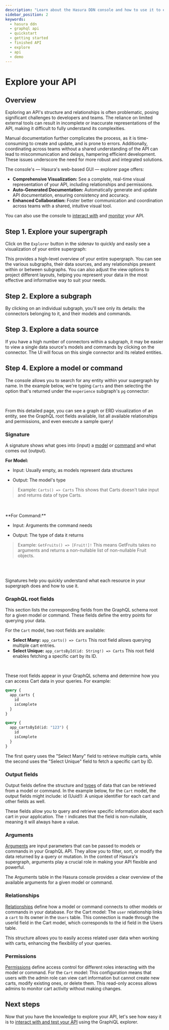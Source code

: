 ```yaml
---
description: "Learn about the Hasura DDN console and how to use it to explore a finished API."
sidebar_position: 2
keywords:
  - hasura ddn
  - graphql api
  - quickstart
  - getting started
  - finished API
  - explore
  - api
  - demo
---
```



# Explore your API

## Overview

Exploring an API's structure and relationships is often problematic, posing significant challenges to developers and
teams. The reliance on limited external tools can result in incomplete or inaccurate representations of the API, making
it difficult to fully understand its complexities.

Manual documentation further complicates the process, as it is time-consuming to create and update, and is prone to
errors. Additionally, coordinating across teams without a shared understanding of the API can lead to miscommunication
and delays, hampering efficient development. These issues underscore the need for more robust and integrated solutions.

The console's — Hasura's web-based GUI — explorer page offers:

- **Comprehensive Visualization:** See a complete, real-time visual representation of your API, including relationships
  and permissions.
- **Auto-Generated Documentation:** Automatically generate and update API documentation, ensuring consistency and
  accuracy.
- **Enhanced Collaboration:** Foster better communication and coordination across teams with a shared, intuitive visual
  tool.

You can also use the console to [interact with](/getting-started/explore/interact.mdx) and
[monitor](/getting-started/explore/monitor.mdx) your API.

## Step 1. Explore your supergraph

Click on the `Explorer` button in the sidenav to quickly and easily see a visualization of your entire supergraph:

<Thumbnail
  src="/img/get-started/supergraph-visualization.png"
  alt="Visualization of the entire supergraph"
  width="1000px"
/>

This provides a high-level overview of your entire supergraph. You can see the various subgraphs, their data sources,
and any relationships present within or between subgraphs. You can also adjust the view options to project different
layouts, helping you represent your data in the most effective and informative way to suit your needs.

## Step 2. Explore a subgraph

By clicking on an individual subgraph, you'll see only its details: the connectors belonging to it, and their models and
commands.

<Thumbnail src="/img/get-started/subgraph-visualization.png" alt="Visualization of a subgraph" width="1000px" />

## Step 3. Explore a data source

If you have a high number of connectors within a subgraph, it may be easier to view a single data source's models and
commands by clicking on the connector. The UI will focus on this single connector and its related entities.

<Thumbnail src="/img/get-started/source-visualization.png" alt="Visualization of a data source" width="1000px" />

## Step 4. Explore a model or command

The console allows you to search for any entity within your supergraph by name. In the example below, we're typing
`Carts` and then selecting the option that's returned under the `experience` subgraph's `pg` connector:

<Thumbnail src="/img/get-started/carts-visualization.png" alt="Visualization of the carts model" width="1000px" />

<br />

From this detailed page, you can see a graph or ERD visualization of an entity, see the GraphQL root fields available,
list all available relationships and permissions, and even execute a sample query!

### Signature

A signature shows what goes into (input) a [model](/supergraph-modeling/models.mdx) or
[command](/supergraph-modeling/commands.mdx) and what comes out (output).

**For Model:**

- Input: Usually empty, as models represent data structures

- Output: The model's type

> Example: `Carts() => Carts` This shows that Carts doesn't take input and returns data of type Carts.

<br />
<Thumbnail src="/img/get-started/model-signature.png" alt="Visualization of the carts model" width="1000px" />

<br />
**For Command:**

- Input: Arguments the command needs

- Output: The type of data it returns

> Example: `GetFruits() => [Fruit!]!` This means GetFruits takes no arguments and returns a non-nullable list of
> non-nullable Fruit objects.

<br />
<Thumbnail src="/img/get-started/command-signature.png" alt="Visualization of the carts model" width="1000px" />

<br />

Signatures help you quickly understand what each resource in your supergraph does and how to use it.

### GraphQL root fields

This section lists the corresponding fields from the GraphQL schema root for a given model or command. These fields
define the entry points for querying your data.

For the `Cart` model, two root fields are available:

- **Select Many:** `app_carts() => Carts` This root field allows querying multiple cart entries.
- **Select Unique:** `app_cartsById(id: String!) => Carts` This root field enables fetching a specific cart by its ID.

<Thumbnail src="/img/get-started/graphql-root-field.png" alt="Visualization of the carts model" width="1000px" />

<br />

These root fields appear in your GraphQL schema and determine how you can access Cart data in your queries. For example:

```graphql
query {
  app_carts {
    id
    isComplete
  }
}

query {
  app_cartsById(id: "123") {
    id
    isComplete
  }
}
```

The first query uses the "Select Many" field to retrieve multiple carts, while the second uses the "Select Unique" field
to fetch a specific cart by ID.

### Output fields

Output fields define the structure and [types](/supergraph-modeling/types.mdx) of data that can be retrieved from a
model or command. In the example below, for the `Cart` model, the output fields might include: id (Uuid!): A unique
identifier for each cart and other fields as well.

<Thumbnail src="/img/get-started/fields.png" alt="Visualization of the carts model" width="1000px" />

These fields allow you to query and retrieve specific information about each cart in your application. The `!` indicates
that the field is non-nullable, meaning it will always have a value.

### Arguments

[Arguments](/supergraph-modeling/commands#command-argumentdefinition) are input parameters that can be passed to models
or commands in your GraphQL API. They allow you to filter, sort, or modify the data returned by a query or mutation. In
the context of Hasura's supergraph, arguments play a crucial role in making your API flexible and powerful.

The Arguments table in the Hasura console provides a clear overview of the available arguments for a given model or
command.

<Thumbnail src="/img/get-started/arguments.png" alt="Visualization of the carts model" width="1000px" />


### Relationships

[Relationships](/supergraph-modeling/relationships.mdx) define how a model or command connects to other models or
commands in your database. For the Cart model: The `user` relationship links a `cart` to its owner in the `Users` table.
This connection is made through the userId field in the Cart model, which corresponds to the id field in the Users
table.

<Thumbnail src="/img/get-started/relationships.png" alt="Visualization of the carts model" width="1000px" />

This structure allows you to easily access related user data when working with carts, enhancing the flexibility of your
queries.

### Permissions

[Permissions](/supergraph-modeling/permissions.mdx) define access control for different roles interacting with the model
or command. For the `Cart` model: This configuration means that users with the admin role can view cart information but
cannot create new carts, modify existing ones, or delete them. This read-only access allows admins to monitor cart
activity without making changes.

<Thumbnail src="/img/get-started/permissions.png" alt="Visualization of the carts model" width="1000px" />

## Next steps

Now that you have the knowledge to explore your API, let's see how easy it is to
[interact with and test your API](/getting-started/explore/interact.mdx) using the GraphiQL explorer.
